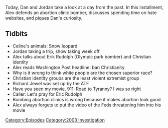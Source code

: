 {{DEFAULTSORT:
    #_EPISODE_0581:June 3, 2003
}}{{Episode
    | title           = June 3, 2003
    | caption         = [https://knowledgefight.libsyn.com/581-june-3-2003 Listen to this episode on Libsyn]
    | episodeNumber   = 581
    | length          = 00:46:55
    | airDate         = July 26, 2021
    | coverageDate    = June 3, 2003
    | episodeType     = [[:Category:2003 Investigation|2003 Investigation]]
    | appearance      = [[Eric Rudolph]], [[Richard Jewel]]
    | previousEpisode = [[580: July 20-21, 2021]]
    | nextEpisode     = [[582: Chattin' With Jared]]
}}

{{Stub}}

Today, Dan and Jordan take a look at a day from the past. In this installment, Alex defends an abortion clinic bomber, discusses spending time on hate websites, and piques Dan's curiosity.

==Tidbits==

*Celine's animals: Snow leopard
*Jordan taking a trip, show taking week off
*Alex talks about Erik Rudolph (Olympic park bomber) and Christian identity
*Alex reads Washington Post headline: ban Christianity
*Why is it wrong to think white people are the chosen superior race?
*Christian identity groups are the least violent extremist group
*Richard Jewel was set up by the ATF
*Have you seen my movie, 911: Road to Tyranny? I was so right
*Caller: Let's pray for Eric Rudolph
*Bombing abortion clinics is wrong because it makes abortion look good
*Alex always forgets to put the video of the Feds threatening him into his movie

[[Category:Episodes]]
[[Category:2003 Investigation]]
